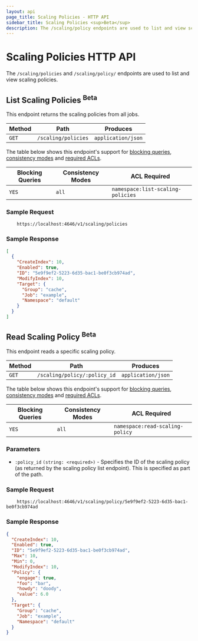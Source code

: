 ```yaml
---
layout: api
page_title: Scaling Policies - HTTP API
sidebar_title: Scaling Policies <sup>Beta</sup>
description: The /scaling/policy endpoints are used to list and view scaling policies.
---
```


# Scaling Policies HTTP API

The `/scaling/policies` and `/scaling/policy/` endpoints are used to list and view scaling policies.

## List Scaling Policies <sup>Beta</sup>

This endpoint returns the scaling policies from all jobs.

| Method | Path                | Produces           |
| ------ | ------------------- | ------------------ |
| `GET`  | `/scaling/policies` | `application/json` |

The table below shows this endpoint's support for
[blocking queries](/api-docs#blocking-queries), [consistency modes](/api-docs#consistency-modes) and
[required ACLs](/api-docs#acls).

| Blocking Queries | Consistency Modes | ACL Required                      |
| ---------------- | ----------------- | --------------------------------- |
| `YES`            | `all`             | `namespace:list-scaling-policies` |

### Sample Request

```shell-sessioncurl \
    https://localhost:4646/v1/scaling/policies
```

### Sample Response

```json
[
  {
    "CreateIndex": 10,
    "Enabled": true,
    "ID": "5e9f9ef2-5223-6d35-bac1-be0f3cb974ad",
    "ModifyIndex": 10,
    "Target": {
      "Group": "cache",
      "Job": "example",
      "Namespace": "default"
    }
  }
]
```

## Read Scaling Policy <sup>Beta</sup>

This endpoint reads a specific scaling policy.

| Method | Path                         | Produces           |
| ------ | ---------------------------- | ------------------ |
| `GET`  | `/scaling/policy/:policy_id` | `application/json` |

The table below shows this endpoint's support for
[blocking queries](/api-docs#blocking-queries), [consistency modes](/api-docs#consistency-modes) and
[required ACLs](/api-docs#acls).

| Blocking Queries | Consistency Modes | ACL Required                    |
| ---------------- | ----------------- | ------------------------------- |
| `YES`            | `all`             | `namespace:read-scaling-policy` |

### Parameters

- `:policy_id` `(string: <required>)` - Specifies the ID of the scaling policy (as returned
  by the scaling policy list endpoint). This is specified as part of the path.

### Sample Request

```shell-sessioncurl \
    https://localhost:4646/v1/scaling/policy/5e9f9ef2-5223-6d35-bac1-be0f3cb974ad
```

### Sample Response

```json
{
  "CreateIndex": 10,
  "Enabled": true,
  "ID": "5e9f9ef2-5223-6d35-bac1-be0f3cb974ad",
  "Max": 10,
  "Min": 0,
  "ModifyIndex": 10,
  "Policy": {
    "engage": true,
    "foo": "bar",
    "howdy": "doody",
    "value": 6.0
  },
  "Target": {
    "Group": "cache",
    "Job": "example",
    "Namespace": "default"
  }
}
```
